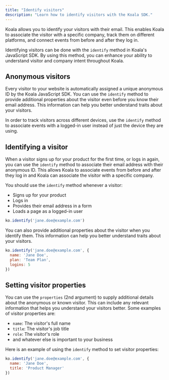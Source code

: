 ```yaml
---
title: "Identify visitors"
description: "Learn how to identify visitors with the Koala SDK."
---
```


Koala allows you to identify your visitors with their email. This enables Koala to associate the visitor with a specific company, track them on different platforms, and connect events from before and after they log in.

Identifying visitors can be done with the `identify` method in Koala's JavaScript SDK. By using this method, you can enhance your ability to understand visitor and company intent throughout Koala.

## Anonymous visitors

Every visitor to your website is automatically assigned a unique anonymous ID by the Koala JavaScript SDK. You can use the `identify` method to provide additional properties about the visitor even before you know their email address. This information can help you better understand traits about your visitors.

In order to track visitors across different devices, use the `identify` method to associate events with a logged-in user instead of just the device they are using.


## Identifying a visitor

When a visitor signs up for your product for the first time, or logs in again, you can use the `identify` method to associate their email address with their anonymous ID. This allows Koala to associate events from before and after they log in and Koala can associate the visitor with a specific company.

You should use the `identify` method whenever a visitor:
- Signs up for your product
- Logs in
- Provides their email address in a form
- Loads a page as a logged-in user

```js
ko.identify('jane.doe@example.com')
```

You can also provide additional properties about the visitor when you identify them. This information can help you better understand traits about your visitors.

```js
ko.identify('jane.doe@example.com', {
  name: 'Jane Doe',
  plan: 'Team Plan',
  logins: 5
})
```

## Setting visitor properties

You can use the `properties` (2nd argument) to supply additional details about the anonymous or known visitor. This can include any relevant information that helps you understand your visitors better. Some examples of visitor properties are:

- `name`: The visitor's full name
- `title`: The visitor's job title
- `role`: The visitor's role
- and whatever else is important to your business

Here is an example of using the `identify` method to set visitor properties:

```js
ko.identify('jane.doe@example.com', {
  name: 'Jane Doe',
  title: 'Product Manager'
})
```